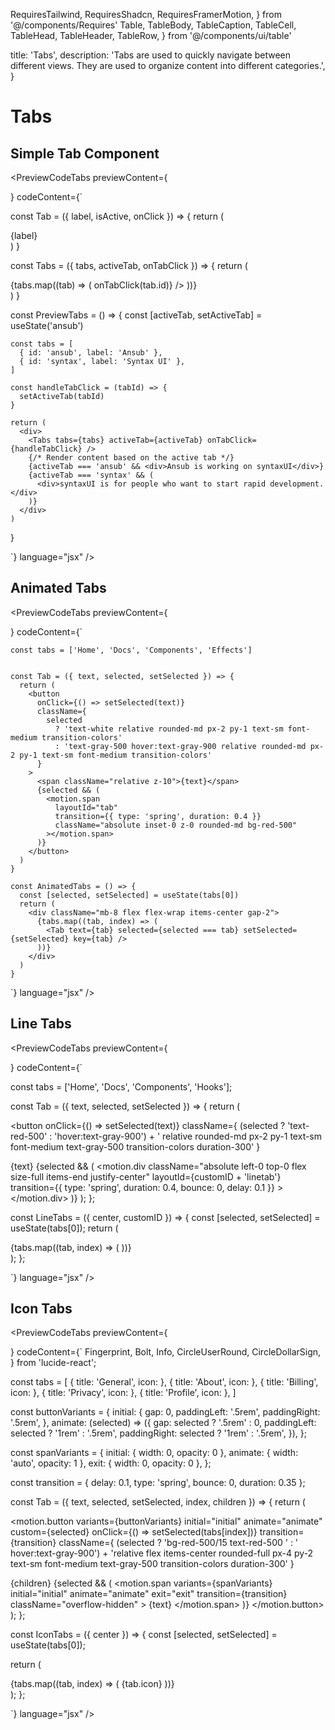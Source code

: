   RequiresTailwind,
  RequiresShadcn,
  RequiresFramerMotion,
} from '@/components/Requires'
  Table,
  TableBody,
  TableCaption,
  TableCell,
  TableHead,
  TableHeader,
  TableRow,
} from '@/components/ui/table'

  title: 'Tabs',
  description:
    'Tabs are used to quickly navigate between different views. They are used to organize content into different categories.',
}

# Tabs

## Simple Tab Component

<PreviewCodeTabs
  previewContent={
     <div className="max-w-md w-full">
      <PreviewTabs/>
    </div>
  }
codeContent={`

const Tab = ({ label, isActive, onClick }) => {
return (

<div
  className={
    isActive
      ? 'text-decoration-none mx-2 justify-start rounded-t-md border-b-[3px] border-orange-500 bg-white px-2 py-2 pb-2 text-sm font-semibold hover:bg-orange-100'
      : 'text-decoration-none mx-2 cursor-pointer justify-start rounded-t-md px-2 py-2 text-sm font-medium hover:bg-orange-100 hover:bg-transparent'
  }
  onClick={onClick}
>
  {label}
</div>
) }

const Tabs = ({ tabs, activeTab, onTabClick }) => {
return (

<div className="flex w-full">
  {tabs.map((tab) => (
    <Tab
      key={tab.id}
      label={tab.label}
      isActive={activeTab === tab.id}
      onClick={() => onTabClick(tab.id)}
    />
  ))}
</div>
) }

const PreviewTabs = () => {
const [activeTab, setActiveTab] = useState('ansub')

    const tabs = [
      { id: 'ansub', label: 'Ansub' },
      { id: 'syntax', label: 'Syntax UI' },
    ]

    const handleTabClick = (tabId) => {
      setActiveTab(tabId)
    }

    return (
      <div>
        <Tabs tabs={tabs} activeTab={activeTab} onTabClick={handleTabClick} />
        {/* Render content based on the active tab */}
        {activeTab === 'ansub' && <div>Ansub is working on syntaxUI</div>}
        {activeTab === 'syntax' && (
          <div>syntaxUI is for people who want to start rapid development.</div>
        )}
      </div>
    )

}

`}
language="jsx"
/>

<div className="mt-10 border-t border-gray-200"></div>

## Animated Tabs

<PreviewCodeTabs
  previewContent={
    <div className="w-full">
      <AnimatedTabs />
    </div>
  }
  codeContent={`

    const tabs = ['Home', 'Docs', 'Components', 'Effects']


    const Tab = ({ text, selected, setSelected }) => {
      return (
        <button
          onClick={() => setSelected(text)}
          className={
            selected
              ? 'text-white relative rounded-md px-2 py-1 text-sm font-medium transition-colors'
              : 'text-gray-500 hover:text-gray-900 relative rounded-md px-2 py-1 text-sm font-medium transition-colors'
          }
        >
          <span className="relative z-10">{text}</span>
          {selected && (
            <motion.span
              layoutId="tab"
              transition={{ type: 'spring', duration: 0.4 }}
              className="absolute inset-0 z-0 rounded-md bg-red-500"
            ></motion.span>
          )}
        </button>
      )
    }

    const AnimatedTabs = () => {
      const [selected, setSelected] = useState(tabs[0])
      return (
        <div className="mb-8 flex flex-wrap items-center gap-2">
          {tabs.map((tab, index) => (
            <Tab text={tab} selected={selected === tab} setSelected={setSelected} key={tab} />
          ))}
        </div>
      )
    }


`}
language="jsx"
/>

<div className="mt-10 border-t border-gray-200"></div>

## Line Tabs

<PreviewCodeTabs
  previewContent={
    <div className="w-full">
      <LineTabs />
    </div>
  }
  codeContent={`

const tabs = ['Home', 'Docs', 'Components', 'Hooks'];

const Tab = ({ text, selected, setSelected }) => {
return (

<button
  onClick={() => setSelected(text)}
  className={
    (selected ? 'text-red-500' : 'hover:text-gray-900') +
    ' relative rounded-md px-2 py-1 text-sm font-medium text-gray-500 transition-colors duration-300'
  }
>
  <span className="relative z-10">{text}</span>
  {selected && (
    <motion.div
      className="absolute left-0 top-0 flex size-full items-end justify-center"
      layoutId={customID + 'linetab'}
      transition={{ type: 'spring', duration: 0.4, bounce: 0, delay: 0.1 }}
    >
      <span className="z-0 h-[3px] w-[60%] rounded-t-full bg-red-500"></span>
    </motion.div>
  )}
</button>
); };

const LineTabs = ({ center, customID }) => {
const [selected, setSelected] = useState(tabs[0]);
return (

<div
  className={
    (center ? 'justify-center ' : '') +
    ' border-black-500/25 mb-8 flex flex-wrap items-center gap-2 border-b'
  }
>
  {tabs.map((tab, index) => (
    <Tab
      text={tab}
      selected={selected === tab}
      setSelected={setSelected}
      key={tab}
      customID={customID}
    />
  ))}
</div>
); };

`}
language="jsx"
/>
<div className="mt-10 border-t border-gray-200"></div>

## Icon Tabs

<PreviewCodeTabs
  previewContent={
    <div className="w-full">
      <IconTabs />
    </div>
  }
  codeContent={`
  Fingerprint,
  Bolt,
  Info,
  CircleUserRound,
  CircleDollarSign,
} from 'lucide-react';

const tabs = [
{ title: 'General', icon: <Bolt /> },
{ title: 'About', icon: <Info /> },
{ title: 'Billing', icon: <CircleDollarSign /> },
{ title: 'Privacy', icon: <Fingerprint /> },
{ title: 'Profile', icon: <CircleUserRound /> },
]

const buttonVariants = {
initial: {
gap: 0,
paddingLeft: '.5rem',
paddingRight: '.5rem',
},
animate: (selected) => ({
gap: selected ? '.5rem' : 0,
paddingLeft: selected ? '1rem' : '.5rem',
paddingRight: selected ? '1rem' : '.5rem',
}),
};

const spanVariants = {
initial: { width: 0, opacity: 0 },
animate: { width: 'auto', opacity: 1 },
exit: { width: 0, opacity: 0 },
};

const transition = { delay: 0.1, type: 'spring', bounce: 0, duration: 0.35 };

const Tab = ({ text, selected, setSelected, index, children }) => {
return (

<motion.button
  variants={buttonVariants}
  initial="initial"
  animate="animate"
  custom={selected}
  onClick={() => setSelected(tabs[index])}
  transition={transition}
  className={
    (selected ? 'bg-red-500/15 text-red-500 ' : ' hover:text-gray-900') +
    'relative flex items-center rounded-full px-4 py-2 text-sm font-medium text-gray-500 transition-colors duration-300'
  }
>
  {children}
  <AnimatePresence>
    {selected && (
      <motion.span
        variants={spanVariants}
        initial="initial"
        animate="animate"
        exit="exit"
        transition={transition}
        className="overflow-hidden"
      >
        {text}
      </motion.span>
    )}
  </AnimatePresence>
</motion.button>
); };

const IconTabs = ({ center }) => {
const [selected, setSelected] = useState(tabs[0]);

return (

<div
  className={
    (center ? 'justify-center ' : '') +
    ' border-black-500/25 mb-8 flex flex-wrap items-center gap-2 border-b pb-2'
  }
>
  {tabs.map((tab, index) => (
    <Tab
      text={tab.title}
      selected={selected === tab}
      setSelected={setSelected}
      index={index}
      key={tab.title}
    >
      {tab.icon}
    </Tab>
  ))}
</div>
); };

`}
language="jsx"
/>
<div className="mt-10 border-t border-gray-200"></div

>
